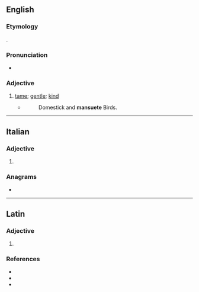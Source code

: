 ==English==

===Etymology===
{{bor|en|la|mānsuētus}}.

===Pronunciation===
* {{IPA|en|/ˈmænswiːt/}}

===Adjective===
{{en-adj}}

# {{lb|en|obsolete}} [[tame]]; [[gentle]]; [[kind]]
#* {{RQ:Ray Wisdom}}
#*: Domestick and '''mansuete''' Birds.

{{Webster 1913}}

----

==Italian==

===Adjective===
{{head|it|adjective form}}

# {{feminine plural of|it|mansueto}}

===Anagrams===
* {{anagrams|it|a=aeemnstu|esumante}}

----

==Latin==

===Adjective===
{{la-adj-form|mānsuēte}}

# {{inflection of|la|mānsuētus||voc|m|s}}

===References===
* {{R:L&S}}
* {{R:Elementary Lewis}}
* {{R:Gaffiot}}